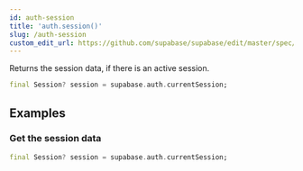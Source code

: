 ```yaml
---
id: auth-session
title: 'auth.session()'
slug: /auth-session
custom_edit_url: https://github.com/supabase/supabase/edit/master/spec/supabase_dart_v1_legacy.yml
---
```



Returns the session data, if there is an active session.

```dart
final Session? session = supabase.auth.currentSession;
```

## Examples

### Get the session data

```dart
final Session? session = supabase.auth.currentSession;
```
